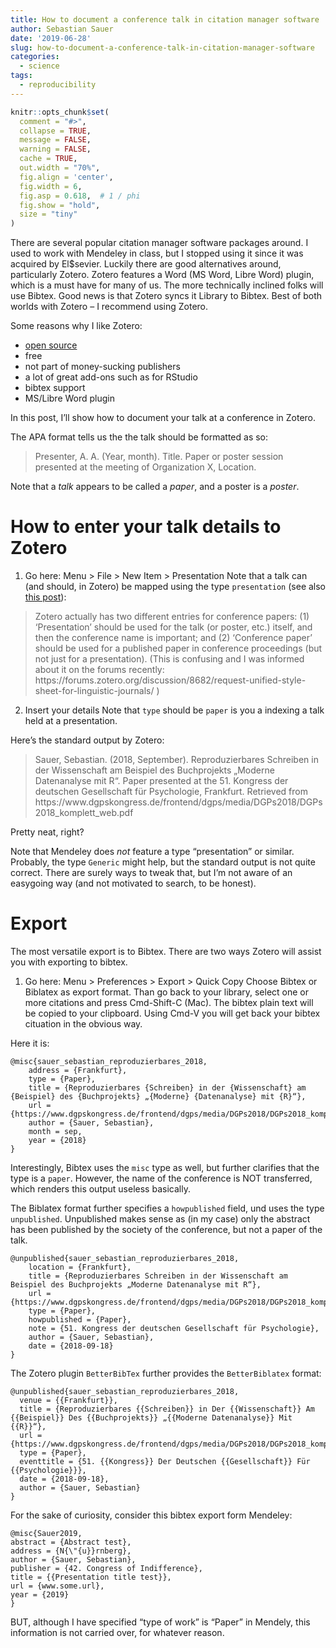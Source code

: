 ```yaml
---
title: How to document a conference talk in citation manager software
author: Sebastian Sauer
date: '2019-06-28'
slug: how-to-document-a-conference-talk-in-citation-manager-software
categories:
  - science
tags:
  - reproducibility
---
```




```r
knitr::opts_chunk$set(
  comment = "#>",
  collapse = TRUE,
  message = FALSE,
  warning = FALSE,
  cache = TRUE,
  out.width = "70%",
  fig.align = 'center',
  fig.width = 6,
  fig.asp = 0.618,  # 1 / phi
  fig.show = "hold",
  size = "tiny"
)
```




There are several popular citation manager software packages around. I used to work with Mendeley in class, but I stopped using it since it was acquired by El$sevier. Luckily there are good alternatives around, particularly Zotero. Zotero features a Word (MS Word, Libre Word) plugin, which is a must have for many of us. The more technically inclined folks will use Bibtex. Good news is that Zotero syncs it Library to Bibtex. Best of both worlds with Zotero -- I recommend using Zotero.

Some reasons why I like Zotero:

- [open source](https://github.com/zotero)
- free
- not part of money-sucking publishers
- a lot of great add-ons such as for RStudio
- bibtex support
- MS/Libre Word plugin


In this post, I'll show how to document your talk at a conference in Zotero.


The APA format tells us the the talk should be formatted as so:


>    Presenter, A. A. (Year, month). Title. Paper or poster session presented at the meeting of Organization X, Location.


Note that a *talk*  appears to be called a *paper*, and a poster is a *poster*.


# How to enter your talk details to Zotero

1. Go here: Menu > File > New Item > Presentation
Note that a talk can (and should, in Zotero) be mapped using the type `presentation` (see also [this post](https://forums.zotero.org/discussion/74130/proper-way-to-use-conference-name-and-proceedings-title)):


>   Zotero actually has two different entries for conference papers: (1) 'Presentation' should be used for the talk (or poster, etc.) itself, and then the conference name is important; and (2) 'Conference paper' should be used for a published paper in conference proceedings (but not just for a presentation). (This is confusing and I was informed about it on the forums recently: https://forums.zotero.org/discussion/8682/request-unified-style-sheet-for-linguistic-journals/ )



2. Insert your details
Note that `type` should be `paper` is you a indexing a talk held at a presentation.

Here's the standard output by Zotero:


>   Sauer, Sebastian. (2018, September). Reproduzierbares Schreiben in der Wissenschaft am Beispiel des Buchprojekts „Moderne Datenanalyse mit R“. Paper presented at the 51. Kongress der deutschen Gesellschaft für Psychologie, Frankfurt. Retrieved from https://www.dgpskongress.de/frontend/dgps/media/DGPs2018/DGPs2018_komplett_web.pdf


Pretty neat, right?


Note that Mendeley does *not* feature a type "presentation" or similar. Probably, the type `Generic` might help, but the standard output is not quite correct. There are surely ways to tweak that, but I'm not aware of an easygoing way (and not motivated to search, to be honest).



# Export

The most versatile export is to Bibtex. There are two ways Zotero will assist you with exporting to bibtex.


1. Go here: Menu > Preferences > Export > Quick Copy 
Choose Bibtex or Biblatex as export format. Than go back to your library, select one or more citations and press Cmd-Shift-C (Mac). The bibtex plain text will be copied to your clipboard. Using Cmd-V you will get back your bibtex cituation in the obvious way.

Here it is:

```
@misc{sauer_sebastian_reproduzierbares_2018,
	address = {Frankfurt},
	type = {Paper},
	title = {Reproduzierbares {Schreiben} in der {Wissenschaft} am {Beispiel} des {Buchprojekts} „{Moderne} {Datenanalyse} mit {R}“},
	url = {https://www.dgpskongress.de/frontend/dgps/media/DGPs2018/DGPs2018_komplett_web.pdf},
	author = {Sauer, Sebastian},
	month = sep,
	year = {2018}
}
```

Interestingly, Bibtex uses the `misc` type as well, but further clarifies that the type is a `paper`. However, the name of the conference is NOT transferred, which renders this output useless basically.



The Biblatex format further specifies a `howpublished` field, und uses the type `unpublished`. Unpublished makes sense as (in my case) only the abstract has been published by the society of the conference, but not a paper of the talk.

```
@unpublished{sauer_sebastian_reproduzierbares_2018,
	location = {Frankfurt},
	title = {Reproduzierbares Schreiben in der Wissenschaft am Beispiel des Buchprojekts „Moderne Datenanalyse mit R“},
	url = {https://www.dgpskongress.de/frontend/dgps/media/DGPs2018/DGPs2018_komplett_web.pdf},
	type = {Paper},
	howpublished = {Paper},
	note = {51. Kongress der deutschen Gesellschaft für Psychologie},
	author = {Sauer, Sebastian},
	date = {2018-09-18}
}
```

The Zotero plugin `BetterBibTex` further provides the `BetterBiblatex` format:

```
@unpublished{sauer_sebastian_reproduzierbares_2018,
  venue = {{Frankfurt}},
  title = {Reproduzierbares {{Schreiben}} in Der {{Wissenschaft}} Am {{Beispiel}} Des {{Buchprojekts}} „{{Moderne Datenanalyse}} Mit {{R}}“},
  url = {https://www.dgpskongress.de/frontend/dgps/media/DGPs2018/DGPs2018_komplett_web.pdf},
  type = {Paper},
  eventtitle = {51. {{Kongress}} Der Deutschen {{Gesellschaft}} Für {{Psychologie}}},
  date = {2018-09-18},
  author = {Sauer, Sebastian}
}
```



For the sake of curiosity, consider this bibtex export form Mendeley:


````
@misc{Sauer2019,
abstract = {Abstract test},
address = {N{\"{u}}rnberg},
author = {Sauer, Sebastian},
publisher = {42. Congress of Indifference},
title = {{Presentation title test}},
url = {www.some.url},
year = {2019}
}
````

BUT, although I have specified "type of work" is "Paper" in Mendely, this information is not carried over, for whatever reason.








